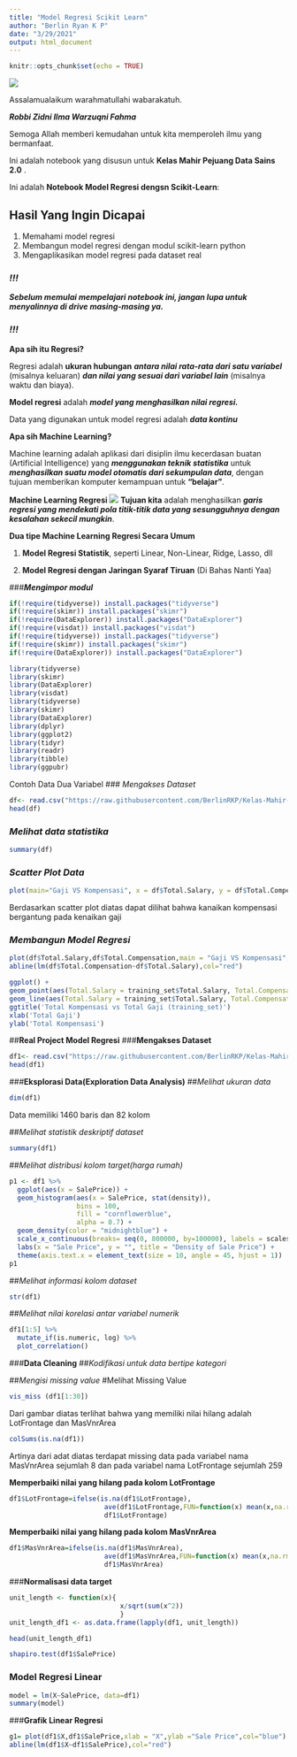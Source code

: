 ---
title: "Model Regresi Scikit Learn"
author: "Berlin Ryan K P"
date: "3/29/2021"
output: html_document
---

```{r setup, include=FALSE}
knitr::opts_chunk$set(echo = TRUE)
```
![](D:/Berlin/WorkHolic/Nguliah/R Project/Kelas Mahir/KM01 Header Notebook.png)

Assalamualaikum warahmatullahi wabarakatuh.

***Robbi Zidni Ilma Warzuqni Fahma***

Semoga Allah memberi kemudahan untuk kita memperoleh ilmu yang bermanfaat.

Ini adalah notebook yang disusun untuk **Kelas Mahir Pejuang Data Sains 2.0** .

Ini adalah **Notebook Model Regresi dengsn Scikit-Learn**:

## **Hasil Yang Ingin Dicapai**
1. Memahami model regresi
2. Membangun model regresi dengan modul scikit-learn python
3. Mengaplikasikan model regresi pada dataset real

### ***!!!***

***Sebelum memulai mempelajari notebook ini, jangan lupa untuk menyalinnya di drive masing-masing ya.***

### ***!!!***

**Apa sih itu Regresi?**

Regresi adalah **ukuran hubungan** ***antara nilai rata-rata dari satu variabel*** (misalnya keluaran) ***dan nilai yang sesuai dari variabel lain*** (misalnya waktu dan biaya).

**Model regresi** adalah ***model yang menghasilkan nilai regresi.***

Data yang digunakan untuk model regresi adalah ***data kontinu***


**Apa sih Machine Learning?**

Machine learning adalah aplikasi dari disiplin ilmu kecerdasan buatan (Artificial Intelligence) yang ***menggunakan teknik statistika*** untuk ***menghasilkan suatu model otomatis dari sekumpulan data***, dengan tujuan memberikan komputer kemampuan untuk **"belajar"**.

**Machine Learning Regresi**
![](D:/Berlin/WorkHolic/Nguliah/R Project/Kelas Mahir/Regresi.png)
**Tujuan kita** adalah menghasilkan ***garis regresi yang mendekati pola titik-titik data yang sesungguhnya dengan kesalahan sekecil mungkin***.


**Dua tipe Machine Learning Regresi Secara Umum**

1. **Model Regresi Statistik**, seperti Linear, Non-Linear, Ridge, Lasso, dll

2. **Model Regresi dengan Jaringan Syaraf Tiruan** (Di Bahas Nanti Yaa)

###***Mengimpor modul***
```{r}
if(!require(tidyverse)) install.packages("tidyverse")
if(!require(skimr)) install.packages("skimr")
if(!require(DataExplorer)) install.packages("DataExplorer")
if(!require(visdat)) install.packages("visdat")
if(!require(tidyverse)) install.packages("tidyverse")
if(!require(skimr)) install.packages("skimr")
if(!require(DataExplorer)) install.packages("DataExplorer")

library(tidyverse)
library(skimr)
library(DataExplorer)
library(visdat)
library(tidyverse)
library(skimr)
library(DataExplorer)
library(dplyr)
library(ggplot2)
library(tidyr)
library(readr)
library(tibble)
library(ggpubr)
```

Contoh Data Dua Variabel
### *Mengakses Dataset*
```{r}
df<- read.csv("https://raw.githubusercontent.com/BerlinRKP/Kelas-Mahir-Pejuang-Data-2.0/main/datacontoh.csv",stringsAsFactors = T)
head(df)
```

### *Melihat data statistika*
```{r}
summary(df)
```

### *Scatter Plot Data*
```{r}
plot(main="Gaji VS Kompensasi", x = df$Total.Salary, y = df$Total.Compensation, pch = 19, cex = 0.8, frame = FALSE, xlab = "Total Gaji", ylab = "Total Kompensasi",col="blue")
```
Berdasarkan scatter plot diatas dapat dilihat bahwa kanaikan kompensasi bergantung pada kenaikan gaji

### *Membangun Model Regresi*
```{r}
plot(df$Total.Salary,df$Total.Compensation,main = "Gaji VS Kompensasi",xlab = "Total Gaji",ylab ="Total Kompensasi",col="blue")
abline(lm(df$Total.Compensation~df$Total.Salary),col="red")
```

```{r}
ggplot() +
geom_point(aes(Total.Salary = training_set$Total.Salary, Total.Compensation = training_set$Total.Compensation), colour = 'black') +
geom_line(aes(Total.Salary = training_set$Total.Salary, Total.Compensation = predict(regressor, newdata = training_set)),colour = 'red') +
ggtitle('Total Kompensasi vs Total Gaji (training_set)')
xlab('Total Gaji')
ylab('Total Kompensasi')
```
##**Real Project Model Regresi**
###**Mengakses Dataset**
```{r}
df1<- read.csv("https://raw.githubusercontent.com/BerlinRKP/Kelas-Mahir-Pejuang-Data-2.0/main/train.csv",stringsAsFactors = T)
head(df1)
```
###**Eksplorasi Data(Exploration Data Analysis)**
##*Melihat ukuran data*
```{r}
dim(df1)
```
Data memiliki 1460 baris dan 82 kolom

##*Melihat statistik deskriptif dataset*
```{r}
summary(df1)
```

##*Melihat distribusi kolom target(harga rumah)*
```{r}
p1 <- df1 %>%
  ggplot(aes(x = SalePrice)) +
  geom_histogram(aes(x = SalePrice, stat(density)),
                 bins = 100,
                 fill = "cornflowerblue",
                 alpha = 0.7) +
  geom_density(color = "midnightblue") +
  scale_x_continuous(breaks= seq(0, 800000, by=100000), labels = scales::comma) +
  labs(x = "Sale Price", y = "", title = "Density of Sale Price") +
  theme(axis.text.x = element_text(size = 10, angle = 45, hjust = 1))
p1
```
##*Melihat informasi kolom dataset*
```{r}
str(df1)
```

##*Melihat nilai korelasi antar variabel numerik*
```{r}
df1[1:5] %>%
  mutate_if(is.numeric, log) %>%
  plot_correlation()
```

###**Data Cleaning**
##*Kodifikasi untuk data bertipe kategori*

##*Mengisi missing value*
#Melihat Missing Value
```{r}
vis_miss (df1[1:30]) 
```
Dari gambar diatas terlihat bahwa yang memiliki nilai hilang adalah LotFrontage dan MasVnrArea

```{r}
colSums(is.na(df1))
```
Artinya dari adat diatas terdapat missing data pada variabel nama MasVnrArea sejumlah 8 dan pada variabel nama LotFrontage sejumlah 259

**Memperbaiki nilai yang hilang pada kolom LotFrontage **
```{r}
df1$LotFrontage=ifelse(is.na(df1$LotFrontage),
                        ave(df1$LotFrontage,FUN=function(x) mean(x,na.rm=TRUE)),
                        df1$LotFrontage)
```
**Memperbaiki nilai yang hilang pada kolom MasVnrArea **
```{r}
df1$MasVnrArea=ifelse(is.na(df1$MasVnrArea),
                        ave(df1$MasVnrArea,FUN=function(x) mean(x,na.rm=TRUE)),
                        df1$MasVnrArea)
```

###**Normalisasi data target**
```{r}
unit_length <- function(x){
                            x/sqrt(sum(x^2))
                            }
unit_length_df1 <- as.data.frame(lapply(df1, unit_length))
```

```{r}
head(unit_length_df1)
```

```{r}
shapiro.test(df1$SalePrice)
```
### **Model Regresi Linear**

```{r}
model = lm(X~SalePrice, data=df1)
summary(model)

```

###**Grafik Linear Regresi**
```{r}
g1= plot(df1$X,df1$SalePrice,xlab = "X",ylab ="Sale Price",col="blue")
abline(lm(df1$X~df1$SalePrice),col="red")
```


